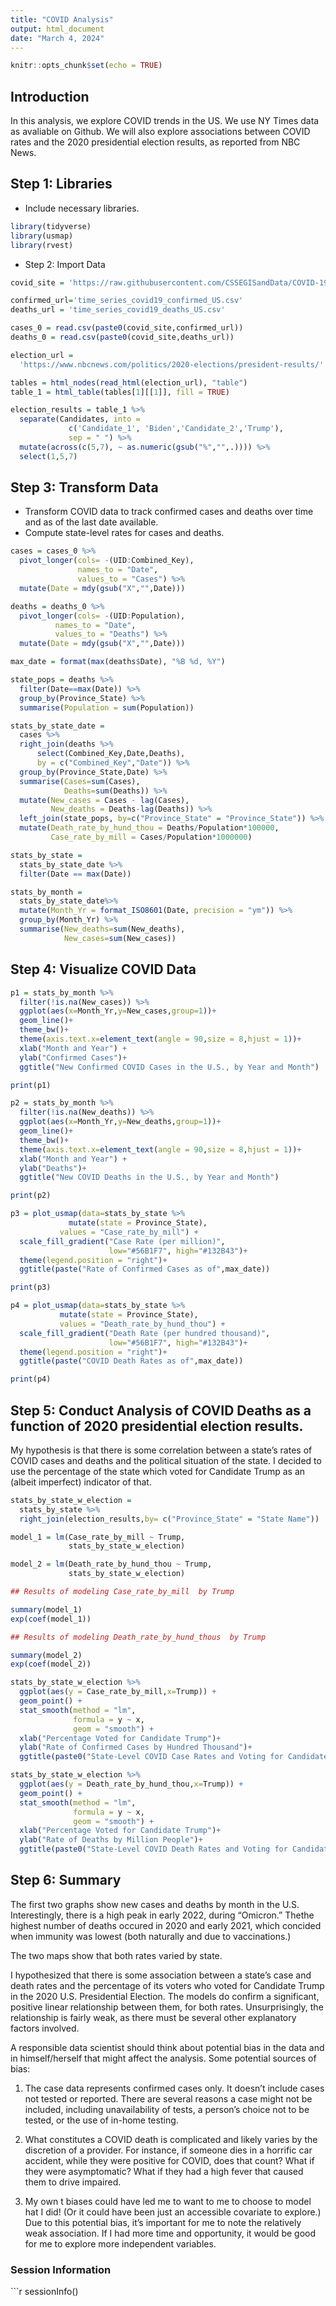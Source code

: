 ---
title: "COVID Analysis"
output: html_document
date: "March 4, 2024"
---

```{r setup, include=FALSE}
knitr::opts_chunk$set(echo = TRUE)
```
## Introduction

In this analysis, we explore COVID trends in the US. We use NY Times data as avaliable on Github. We will also explore associations between COVID rates and the 2020 presidential election results, as reported from NBC News.

## Step 1: Libraries

* Include necessary libraries.

```{r libraries}
library(tidyverse)
library(usmap)
library(rvest)
```

* Step 2: Import Data

```{r import}
covid_site = 'https://raw.githubusercontent.com/CSSEGISandData/COVID-19/master/csse_covid_19_data/csse_covid_19_time_series/'

confirmed_url='time_series_covid19_confirmed_US.csv'
deaths_url = 'time_series_covid19_deaths_US.csv'

cases_0 = read.csv(paste0(covid_site,confirmed_url))
deaths_0 = read.csv(paste0(covid_site,deaths_url))

election_url = 
  'https://www.nbcnews.com/politics/2020-elections/president-results/'

tables = html_nodes(read_html(election_url), "table")
table_1 = html_table(tables[1][[1]], fill = TRUE)

election_results = table_1 %>% 
  separate(Candidates, into =
             c('Candidate_1', 'Biden','Candidate_2','Trump'),
             sep = " ") %>%
  mutate(across(c(5,7), ~ as.numeric(gsub("%","",.)))) %>%
  select(1,5,7)
```
## Step 3: Transform Data

* Transform COVID data to track confirmed cases and deaths over time and as of the last date available.
* Compute state-level rates for cases and deaths.

```{r Step 3}

cases = cases_0 %>% 
  pivot_longer(cols= -(UID:Combined_Key),
               names_to = "Date",
               values_to = "Cases") %>%
  mutate(Date = mdy(gsub("X","",Date)))

deaths = deaths_0 %>% 
  pivot_longer(cols= -(UID:Population),
          names_to = "Date",
          values_to = "Deaths") %>%
  mutate(Date = mdy(gsub("X","",Date)))

max_date = format(max(deaths$Date), "%B %d, %Y")

state_pops = deaths %>%
  filter(Date==max(Date)) %>%
  group_by(Province_State) %>%
  summarise(Population = sum(Population))

stats_by_state_date = 
  cases %>% 
  right_join(deaths %>% 
      select(Combined_Key,Date,Deaths),
      by = c("Combined_Key","Date")) %>% 
  group_by(Province_State,Date) %>%
  summarise(Cases=sum(Cases),
            Deaths=sum(Deaths)) %>%
  mutate(New_cases = Cases - lag(Cases),
         New_deaths = Deaths-lag(Deaths)) %>%
  left_join(state_pops, by=c("Province_State" = "Province_State")) %>%
  mutate(Death_rate_by_hund_thou = Deaths/Population*100000,
         Case_rate_by_mill = Cases/Population*1000000)

stats_by_state = 
  stats_by_state_date %>%
  filter(Date == max(Date)) 

stats_by_month = 
  stats_by_state_date%>% 
  mutate(Month_Yr = format_ISO8601(Date, precision = "ym")) %>%
  group_by(Month_Yr) %>%
  summarise(New_deaths=sum(New_deaths),
            New_cases=sum(New_cases))


```
## Step 4: Visualize COVID Data

```{r Step 4}

p1 = stats_by_month %>% 
  filter(!is.na(New_cases)) %>%
  ggplot(aes(x=Month_Yr,y=New_cases,group=1))+
  geom_line()+
  theme_bw()+
  theme(axis.text.x=element_text(angle = 90,size = 8,hjust = 1))+
  xlab("Month and Year") +
  ylab("Confirmed Cases")+
  ggtitle("New Confirmed COVID Cases in the U.S., by Year and Month")

print(p1)

p2 = stats_by_month %>% 
  filter(!is.na(New_deaths)) %>%
  ggplot(aes(x=Month_Yr,y=New_deaths,group=1))+
  geom_line()+
  theme_bw()+
  theme(axis.text.x=element_text(angle = 90,size = 8,hjust = 1))+
  xlab("Month and Year") +
  ylab("Deaths")+
  ggtitle("New COVID Deaths in the U.S., by Year and Month")

print(p2)

p3 = plot_usmap(data=stats_by_state %>% 
             mutate(state = Province_State),
           values = "Case_rate_by_mill") +
  scale_fill_gradient("Case Rate (per million)",
                      low="#56B1F7", high="#132B43")+
  theme(legend.position = "right")+
  ggtitle(paste("Rate of Confirmed Cases as of",max_date))

print(p3)

p4 = plot_usmap(data=stats_by_state %>% 
           mutate(state = Province_State),
           values = "Death_rate_by_hund_thou") +
  scale_fill_gradient("Death Rate (per hundred thousand)",
                      low="#56B1F7", high="#132B43")+
  theme(legend.position = "right")+
  ggtitle(paste("COVID Death Rates as of",max_date))

print(p4)
```

## Step 5: Conduct Analysis of COVID Deaths as a function of 2020 presidential election results. 

My hypothesis is that there is some correlation between a state's rates of COVID cases and deaths and the political situation of the state. I decided to use the percentage of the state which voted for Candidate Trump as an (albeit imperfect) indicator of that.

```{r Step 5}

stats_by_state_w_election = 
  stats_by_state %>%
  right_join(election_results,by= c("Province_State" = "State Name")) 

model_1 = lm(Case_rate_by_mill ~ Trump, 
             stats_by_state_w_election)

model_2 = lm(Death_rate_by_hund_thou ~ Trump, 
             stats_by_state_w_election)

## Results of modeling Case_rate_by_mill  by Trump

summary(model_1)
exp(coef(model_1))

## Results of modeling Death_rate_by_hund_thous  by Trump

summary(model_2)
exp(coef(model_2))

stats_by_state_w_election %>% 
  ggplot(aes(y = Case_rate_by_mill,x=Trump)) +
  geom_point() +
  stat_smooth(method = "lm", 
              formula = y ~ x, 
              geom = "smooth") +
  xlab("Percentage Voted for Candidate Trump")+
  ylab("Rate of Confirmed Cases by Hundred Thousand")+
  ggtitle(paste0("State-Level COVID Case Rates and Voting for Candidate Trump \n(as of ",max_date,")"))

stats_by_state_w_election %>% 
  ggplot(aes(y = Death_rate_by_hund_thou,x=Trump)) +
  geom_point() +
  stat_smooth(method = "lm", 
              formula = y ~ x, 
              geom = "smooth") +
  xlab("Percentage Voted for Candidate Trump")+
  ylab("Rate of Deaths by Million People")+
  ggtitle(paste0("State-Level COVID Death Rates and Voting for Candidate Trump \n(as of ",max_date,")"))

```

## Step 6: Summary

The first two graphs show new cases and deaths by month in the U.S. Interestingly, there is a high peak in early 2022, during "Omicron." Thethe highest number of deaths occured in 2020 and early 2021, which concided when immunity was lowest (both naturally and due to vaccinations.)

The two maps show that both rates varied by state.

I hypothesized that there is some association between a state's case and death rates and the percentage of its voters who voted for Candidate Trump in the 2020 U.S. Presidential Election. The models do confirm a significant, positive linear relationship between them, for both rates. Unsurprisingly, the relationship is fairly weak, as there must be several other explanatory factors involved.

A responsible data scientist should think about potential bias in the data and in himself/herself that might affect the analysis. Some potential sources of bias:

1) The case data represents confirmed cases only. It doesn't include cases not tested or reported. There are several reasons a case might not be included, including unavailability of tests, a person's choice not to be tested, or the use of in-home testing.

2) What constitutes a COVID death is complicated and likely varies by the discretion of a provider. For instance, if someone dies in a horrific car accident, while they were positive for COVID, does that count? What if they were asymptomatic? What if they had a high fever that caused them to drive impaired.

3) My own t biases could have led me to want to me to choose to model hat I did! (Or it could have been just an accessible covariate to explore.) Due to this potential bias, it's important for me to note the relatively weak association. If I had more time and opportunity, it would be good for me to explore more independent variables.

### Session Information

```{r session}
sessionInfo()












